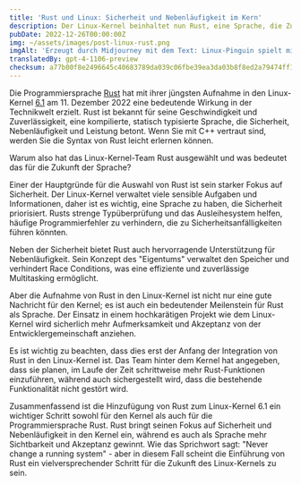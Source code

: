 ```yaml
---
title: 'Rust und Linux: Sicherheit und Nebenläufigkeit im Kern'
description: Der Linux-Kernel beinhaltet nun Rust, eine Sprache, die Zuverlässigkeit und Leistung betont. Dies markiert einen bedeutenden Meilenstein für Rust und den Kernel.
pubDate: 2022-12-26T00:00:00Z
img: ~/assets/images/post-linux-rust.png
imgAlt: 'Erzeugt durch Midjourney mit dem Text: Linux-Pinguin spielt mit einer Krabbe aus der Rust-Programmiersprache, Antarktis, geschichtete Papierkunst, Diorama, Schattenbox, volumetrisches Licht --v 4'
translatedBy: gpt-4-1106-preview
checksum: a77b00f8e2496645c40683789da039c06fbe39ea3da03b8f8ed2a79474ff1a3d
---
```


Die Programmiersprache [Rust](https://www.rust-lang.org) hat mit ihrer jüngsten Aufnahme in den Linux-Kernel [6.1](https://lkml.org/lkml/2022/12/11/206) am 11. Dezember 2022 eine bedeutende Wirkung in der Technikwelt erzielt. Rust ist bekannt für seine Geschwindigkeit und Zuverlässigkeit, eine kompilierte, statisch typisierte Sprache, die Sicherheit, Nebenläufigkeit und Leistung betont. Wenn Sie mit C++ vertraut sind, werden Sie die Syntax von Rust leicht erlernen können.

Warum also hat das Linux-Kernel-Team Rust ausgewählt und was bedeutet das für die Zukunft der Sprache?

Einer der Hauptgründe für die Auswahl von Rust ist sein starker Fokus auf Sicherheit. Der Linux-Kernel verwaltet viele sensible Aufgaben und Informationen, daher ist es wichtig, eine Sprache zu haben, die Sicherheit priorisiert. Rusts strenge Typüberprüfung und das Ausleihesystem helfen, häufige Programmierfehler zu verhindern, die zu Sicherheitsanfälligkeiten führen könnten.

Neben der Sicherheit bietet Rust auch hervorragende Unterstützung für Nebenläufigkeit. Sein Konzept des "Eigentums" verwaltet den Speicher und verhindert Race Conditions, was eine effiziente und zuverlässige Multitasking ermöglicht.

Aber die Aufnahme von Rust in den Linux-Kernel ist nicht nur eine gute Nachricht für den Kernel; es ist auch ein bedeutender Meilenstein für Rust als Sprache. Der Einsatz in einem hochkarätigen Projekt wie dem Linux-Kernel wird sicherlich mehr Aufmerksamkeit und Akzeptanz von der Entwicklergemeinschaft anziehen.

Es ist wichtig zu beachten, dass dies erst der Anfang der Integration von Rust in den Linux-Kernel ist. Das Team hinter dem Kernel hat angegeben, dass sie planen, im Laufe der Zeit schrittweise mehr Rust-Funktionen einzuführen, während auch sichergestellt wird, dass die bestehende Funktionalität nicht gestört wird.

Zusammenfassend ist die Hinzufügung von Rust zum Linux-Kernel 6.1 ein wichtiger Schritt sowohl für den Kernel als auch für die Programmiersprache Rust. Rust bringt seinen Fokus auf Sicherheit und Nebenläufigkeit in den Kernel ein, während es auch als Sprache mehr Sichtbarkeit und Akzeptanz gewinnt. Wie das Sprichwort sagt: "Never change a running system" - aber in diesem Fall scheint die Einführung von Rust ein vielversprechender Schritt für die Zukunft des Linux-Kernels zu sein.

